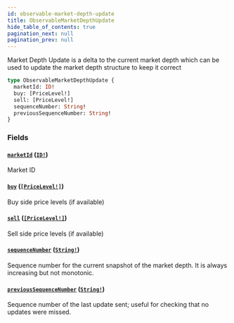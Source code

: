 ```yaml
---
id: observable-market-depth-update
title: ObservableMarketDepthUpdate
hide_table_of_contents: true
pagination_next: null
pagination_prev: null
---
```



Market Depth Update is a delta to the current market depth which can be used to update the
market depth structure to keep it correct

```graphql
type ObservableMarketDepthUpdate {
  marketId: ID!
  buy: [PriceLevel!]
  sell: [PriceLevel!]
  sequenceNumber: String!
  previousSequenceNumber: String!
}
```


### Fields

#### [`marketId`](#) ([`ID!`](/docs/testnet/graphql/scalars/id))

Market ID


#### [`buy`](#) ([`[PriceLevel!]`](/docs/testnet/graphql/objects/price-level))

Buy side price levels (if available)


#### [`sell`](#) ([`[PriceLevel!]`](/docs/testnet/graphql/objects/price-level))

Sell side price levels (if available)


#### [`sequenceNumber`](#) ([`String!`](/docs/testnet/graphql/scalars/string))

Sequence number for the current snapshot of the market depth. It is always increasing but not monotonic.


#### [`previousSequenceNumber`](#) ([`String!`](/docs/testnet/graphql/scalars/string))

Sequence number of the last update sent; useful for checking that no updates were missed.




